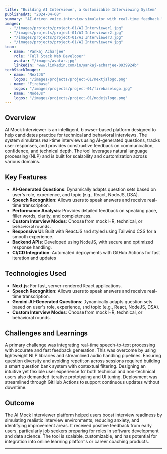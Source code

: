 ```yaml
---
title: "Building AI Interviewer, a Customizable Interviewing System"
publishedAt: "2024-04-08"
summary: "AI-driven voice-interview simulator with real-time feedback."
images:
  - "/images/projects/project-01/AI Interviewer1.jpg"
  - "/images/projects/project-01/AI Interviewer2.jpg"
  - "/images/projects/project-01/AI Interviewer3.jpg"
  - "/images/projects/project-01/AI Interviewer4.jpg"
team:
  - name: "Pankaj Acharjee"
    role: "Full Stack Web Developer"
    avatar: "/images/avatar.jpg"
    linkedIn: "www.linkedin.com/in/pankaj-acharjee-0939924b" 
techStackImages:
  - name: "NextJS"
    logos: "/images/projects/project-01/nextjslogo.png" 
  - name: "Firebase"
    logos: "/images/projects/project-01/firebaselogo.jpg" 
  - name: "NodeJs"
    logos: "/images/projects/project-01/nodejslogo.png"
---
```


## Overview

AI Mock Interviewer is an intelligent, browser-based platform designed to help candidates practice for technical and behavioral interviews. The system simulates real-time interviews using AI-generated questions, tracks user responses, and provides constructive feedback on communication, confidence, and technical depth. The tool leverages natural language processing (NLP) and is built for scalability and customization across various domains.

## Key Features

- **AI-Generated Questions**: Dynamically adapts question sets based on user's role, experience, and topic (e.g., React, NodeJS, DSA).
- **Speech Recognition**: Allows users to speak answers and receive real-time transcription.
- **Performance Analysis**: Provides detailed feedback on speaking pace, filler words, clarity, and completeness.
- **Custom Interview Modes**: Choose from mock HR, technical, or behavioral rounds.
- **Responsive UI**: Built with ReactJS and styled using Tailwind CSS for a smooth experience.
- **Backend APIs**: Developed using NodeJS, with secure and optimized response handling.
- **CI/CD Integration**: Automated deployments with GitHub Actions for fast iteration and updates

## Technologies Used

- **Next.js**: For fast, server-rendered React applications.
- **Speech Recognition**: Allows users to speak answers and receive real-time transcription.
- **Gemini-AI-Generated Questions**: Dynamically adapts question sets based on user's role, experience, and topic (e.g., React, NodeJS, DSA).
- **Custom Interview Modes**: Choose from mock HR, technical, or behavioral rounds.


## Challenges and Learnings

A primary challenge was integrating real-time speech-to-text processing with accurate and fast feedback generation. This was overcome by using lightweight NLP libraries and streamlined audio handling pipelines. Ensuring question diversity and avoiding repetition across sessions required building a smart question bank system with contextual filtering. Designing an intuitive yet flexible user experience for both technical and non-technical users also demanded iterative prototyping and UI tuning. Deployment was streamlined through GitHub Actions to support continuous updates without downtime.

## Outcome

The AI Mock Interviewer platform helped users boost interview readiness by simulating realistic interview environments, reducing anxiety, and identifying improvement areas. It received positive feedback from early users, particularly job seekers preparing for roles in software development and data science. The tool is scalable, customizable, and has potential for integration into online learning platforms or career coaching products.

---